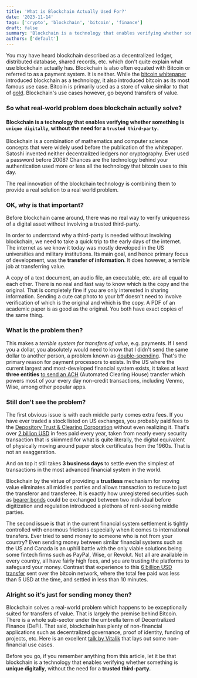 ```yaml
---
title: 'What is Blockchain Actually Used For?'
date: '2023-11-14'
tags: ['crypto', 'blockchain', 'bitcoin', 'finance']
draft: false
summary: 'Blockchain is a technology that enables verifying whether something is unique digitally, without the need for a trusted third-party.'
authors: ['default']
---
```


You may have heard blockchain described as a decentralized ledger, distributed database, shared records, etc. which
don't quite explain what use blockchain actually has.
Blockchain is also often equated with Bitcoin or referred to as a payment system. It is neither.
While the [bitcoin whitepaper](https://bitcoin.org/bitcoin.pdf) introduced blockchain as a technology, it also
introduced bitcoin as its most
famous use case. Bitcoin is primarily used as a store of value similar to that of
[gold](/blog/bitcoin-as-digital-gold). Blockchain's use cases however, go beyond transfers of value.

### So what real-world problem does blockchain actually solve?


#### Blockchain is a technology that enables verifying whether something is 	**`unique digitally`**, without the need for a **`trusted third-party.`**


Blockchain is a combination of mathematics and computer science concepts that were widely used before the
publication of the whitepaper. Satoshi invented neither decentralized ledgers nor cryptography. Ever used a
password before 2008? Chances are the
technology behind your authentication used more or less all the technology that bitcoin uses to this day.

The real innovation of the blockchain technology is combining them to provide a real solution to a real world problem.

### OK, why is that important?

Before blockchain came around, there was no real way to verify uniqueness of a digital asset without involving a
trusted third-party.

In order to understand why a third-party is needed without involving blockchain, we need to take a quick trip to the
early days of the internet. The internet as we know it today was mostly developed in the US universities and
military institutions. Its main goal, and hence primary focus of development, was the **transfer of information**. It
does however, a terrible job at transferring value.

A copy of a text document, an audio file, an executable, etc. are all equal to each other. There is no real and fast
way to know which is the copy and the original. That is completely fine if you are only interested in sharing
information. Sending a cute cat photo to your bff doesn't need to involve verification of which is the original
and which is the copy. A PDF of an academic paper is as good as the original. You both have exact copies of the same
thing.

### What is the problem then?

This makes a *terrible system for transfers of value*, e.g. payments. If I send you a dollar, you absolutely
would need to know that I didn't send the same dollar to another person, a problem known as [double-spending](https://en.wikipedia.org/wiki/Double-spending).
That's the primary reason for payment processors to exists. In the US where the current largest and most-developed
financial system exists, it takes at least **three entities**
[to send an ACH](https://plaid.com/resources/ach/how-does-an-ach-transfer-work/#How%20does%20an%20ACH%20transfer%20work?)
 (Automated Clearing House) transfer which powers most of your every day non-credit transactions, including Venmo,
Wise, among other popular apps.

### Still don't see the problem?

The first obvious issue is with each middle party comes extra fees. If you have ever traded a stock listed on US
exchanges, you probably paid fees to the [Depository Trust & Clearing Corporation](https://www.dtcc.com/) without
even realizing it. That's over [2 billion USD](https://www.dtcc.com/annuals/2022/letters/cfo) in fees paid every
year, taken from nearly every security transaction that is skimmed for what is quite literally, the digital
equivalent of physically moving around paper stock certificates from the 1960s. That is not an exaggeration.

And on top it still takes **3 business days** to settle even the simplest of transactions in the most
advanced financial system in the world.

Blockchain by the virtue of providing a **trustless** mechanism for moving value eliminates all middles parties and
allows transaction to reduce to just the transferor and transferee. It is exactly how  unregistered securities such as
[bearer bonds](https://en.wikipedia.org/wiki/Bearer_bond) could be
exchanged between two individual before digitization and regulation introduced a plethora of rent-seeking middle
parties.

The second issue is that in the current financial system settlement is tightly controlled with enormous frictions
especially when it comes to international transfers. Ever tried to send money to someone who is not from your
country? Even sending money between similar financial systems such as the US and Canada is an uphill battle with the
only viable solutions being
some fintech firms such as PayPal, Wise, or Revolut. Not all are available in every country, all have fairly
high fees, and you are trusting the platforms to safeguard your money. Contrast that experience to this
[6 billion USD transfer](https://www.blockchain.com/explorer/transactions/btc/b36bced99cc459506ad2b3af6990920b12f6dc84f9c7ed0dd2c3703f94a4b692)
sent over the bitcoin network, where the total fee paid was less than 5 USD at the time, and settled in less than 10
minutes.

### Alright so it's just for sending money then?

Blockchain solves a real-world problem which happens to be exceptionally suited for transfers of value. That is
largely the premise behind Bitcoin. There is a whole sub-sector under the umbrella term of Decentralized Finance
(DeFi). That said, blockchain has plenty of non-financial applications such as decentralized governance, proof of
identity, funding of projects, etc. Here is an excellent
[talk by Vitalik](https://www.youtube.com/watch?v=oLsb7clrXMQ)
that lays out some non-financial use cases.

Before you go, if you remember anything from this article, let it be that blockchain is a technology that enables
verifying whether something is **unique digitally**, without the need for a **trusted third-party.**
